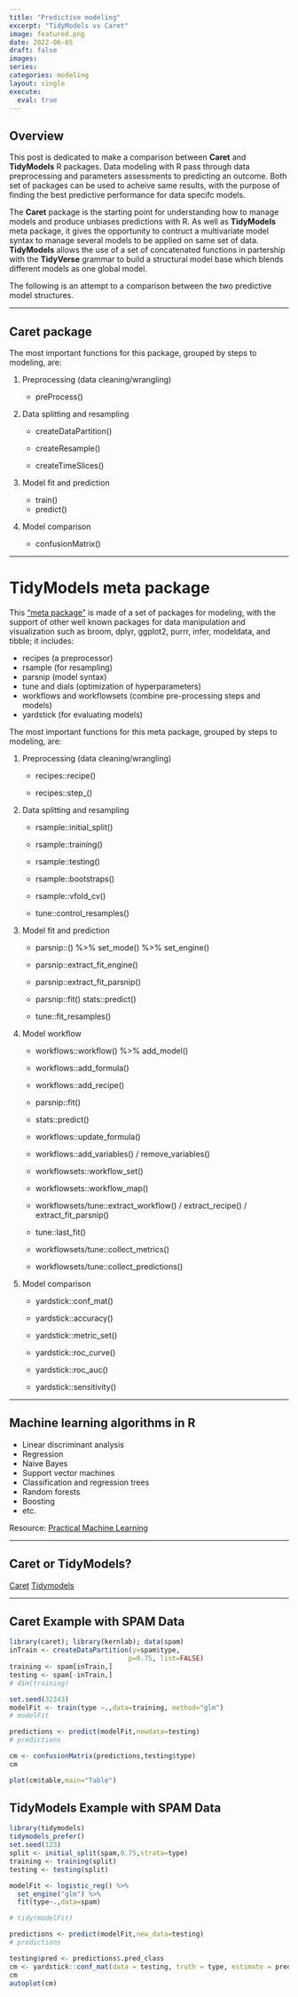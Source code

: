 ```yaml
---
title: "Predictive modeling"
excerpt: "TidyModels vs Caret"
image: featured.png
date: 2022-06-05
draft: false
images:
series:
categories: modeling
layout: single
execute: 
  eval: true
---
```


## Overview

This post is dedicated to make a comparison between **Caret** and **TidyModels** R packages. Data modeling with R pass through data preprocessing and parameters assessments to predicting an outcome. Both set of packages can be used to acheive same results, with the purpose of finding the best predictive performance for data specifc models.

The **Caret** package is the starting point for understanding how to manage models and produce unbiases predictions with R. As well as **TidyModels** meta package, it gives the opportunity to contruct a multivariate model syntax to manage several models to be applied on same set of data. **TidyModels** allows the use of a set of concatenated functions in partership with the **TidyVerse** grammar to build a structural model base which blends different models as one global model.

The following is an attempt to a comparison between the two predictive model structures.

------------------------------------------------------------------------

## Caret package

The most important functions for this package, grouped by steps to modeling, are:

1.  Preprocessing (data cleaning/wrangling)

    -   preProcess()

2.  Data splitting and resampling

    -   createDataPartition()

    ```{=html}
    <!-- -->
    ```
    -    createResample()

    -   createTimeSlices()

3.  Model fit and prediction

    -   train()

    ```{=html}
    <!-- -->
    ```
    -   predict()

4.  Model comparison

    -   confusionMatrix()

------------------------------------------------------------------------

# TidyModels meta package

This ["meta package"](https://tidymodels.tidymodels.org/) is made of a set of packages for modeling, with the support of other well known packages for data manipulation and visualization such as broom, dplyr, ggplot2, purrr, infer, modeldata, and tibble; it includes:

-   recipes (a preprocessor)
-   rsample (for resampling)
-   parsnip (model syntax)
-   tune and dials (optimization of hyperparameters)
-   workflows and workflowsets (combine pre-processing steps and models)
-   yardstick (for evaluating models)

The most important functions for this meta package, grouped by steps to modeling, are:

1.  Preprocessing (data cleaning/wrangling)

    -   recipes::recipe()

    -   recipes::step\_<functions>()

2.  Data splitting and resampling

    -   rsample::initial_split()

    -   rsample::training()

    -   rsample::testing()

    -   rsample::bootstraps()

    -   rsample::vfold_cv()

    -    tune::control_resamples()

3.  Model fit and prediction

    -   parsnip::<model_type>() %\>% set_mode() %\>% set_engine()

    -   parsnip::extract_fit_engine()

    -   parsnip::extract_fit_parsnip()

    -   parsnip::fit() stats::predict()

    -   tune::fit_resamples()

4.  Model workflow

    -   workflows::workflow() %\>% add_model()

    -   workflows::add_formula()

    -   workflows::add_recipe()

    -   parsnip::fit()

    -   stats::predict()

    -   workflows::update_formula()

    -   workflows::add_variables() / remove_variables()

    -   workflowsets::workflow_set()

    -   workflowsets::workflow_map()

    -   workflowsets/tune::extract_workflow() / extract_recipe() / extract_fit_parsnip()

    -   tune::last_fit()

    -   workflowsets/tune::collect_metrics()

    -   workflowsets/tune::collect_predictions()

5.  Model comparison

    -   yardstick::conf_mat()

    -   yardstick::accuracy()

    -   yardstick::metric_set()

    -   yardstick::roc_curve()

    -   yardstick::roc_auc()

    -   yardstick::sensitivity()

------------------------------------------------------------------------

## Machine learning algorithms in R

-   Linear discriminant analysis
-   Regression
-   Naive Bayes
-   Support vector machines
-   Classification and regression trees
-   Random forests
-   Boosting
-   etc.

Resource: [Practical Machine Learning](https://github.com/DataScienceSpecialization/courses/tree/master/08_PracticalMachineLearning)

------------------------------------------------------------------------

## Caret or TidyModels?

[Caret](http://caret.r-forge.r-project.org/) [Tidymodels](https://www.tidymodels.org/start/models/)

------------------------------------------------------------------------

## Caret Example with SPAM Data

```r
library(caret); library(kernlab); data(spam)
inTrain <- createDataPartition(y=spam$type,
                              p=0.75, list=FALSE)
training <- spam[inTrain,]
testing <- spam[-inTrain,]
# dim(training)

set.seed(32343)
modelFit <- train(type ~.,data=training, method="glm")
# modelFit

predictions <- predict(modelFit,newdata=testing)
# predictions

cm <- confusionMatrix(predictions,testing$type)
cm

plot(cm$table,main="Table")
```

## TidyModels Example with SPAM Data

```r
library(tidymodels)
tidymodels_prefer()
set.seed(123)
split <- initial_split(spam,0.75,strata=type)
training <- training(split)
testing <- testing(split)

modelFit <- logistic_reg() %>% 
  set_engine("glm") %>%
  fit(type~.,data=spam)

# tidy(modelFit)

predictions <- predict(modelFit,new_data=testing)
# predictions

testing$pred <- predictions$.pred_class
cm <- yardstick::conf_mat(data = testing, truth = type, estimate = pred)
cm
autoplot(cm)
```
